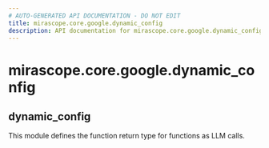 ```yaml
---
# AUTO-GENERATED API DOCUMENTATION - DO NOT EDIT
title: mirascope.core.google.dynamic_config
description: API documentation for mirascope.core.google.dynamic_config
---
```


# mirascope.core.google.dynamic_config

## <ApiType type="Module" path="core/google/dynamic_config" symbolName="dynamic_config" /> dynamic_config

This module defines the function return type for functions as LLM calls.


